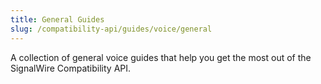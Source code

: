 ---
title: General Guides
slug: /compatibility-api/guides/voice/general
---

A collection of general voice guides that help you get the most out of the SignalWire Compatibility API.

<DocCardList />
